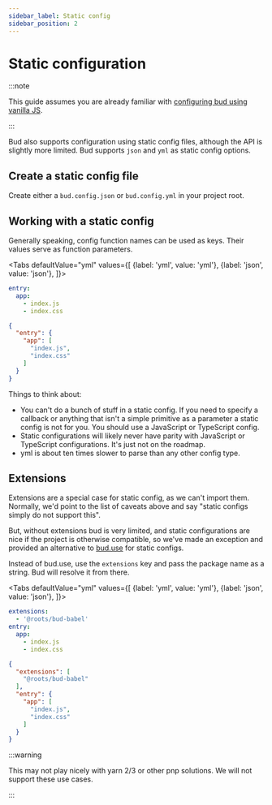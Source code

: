 ```yaml
---
sidebar_label: Static config
sidebar_position: 2
---
```



# Static configuration

:::note

This guide assumes you are already familiar with [configuring bud using vanilla JS](/guide/getting-started/config).

:::

Bud also supports configuration using static config files, although the API is slightly more limited. Bud supports `json` and `yml` as static config options.

## Create a static config file

Create either a `bud.config.json` or `bud.config.yml` in your project root.

## Working with a static config

Generally speaking, config function names can be used as keys. Their values serve as function parameters.

<Tabs
  defaultValue="yml"
  values={[
    {label: 'yml', value: 'yml'},
    {label: 'json', value: 'json'},
  ]}>
  <TabItem value="yml">

  ```yml title="bud.config.yml"
  entry:
    app: 
      - index.js
      - index.css
  ```

  </TabItem>
  <TabItem value="json">

  ```json title="bud.config.json"
  {
    "entry": {
      "app": [
        "index.js",
        "index.css"
      ]
    }
  }
  ```
  </TabItem>
</Tabs>

Things to think about:

- You can't do a bunch of stuff in a static config. If you need to specify a callback or anything that isn't a simple primitive as a parameter a static config is not for you. You should use a JavaScript or TypeScript config.
- Static configurations will likely never have parity with JavaScript or TypeScript configurations. It's just not on the roadmap.
- yml is about ten times slower to parse than any other config type.

## Extensions

Extensions are a special case for static config, as we can't import them. Normally, we'd point to the list of caveats above and say "static configs simply do not support this". 

But, without extensions bud is very limited, and static configurations are nice if the project is otherwise compatible, so we've made an exception and provided an alternative to [bud.use](/docs/bud.use) for static configs.

Instead of bud.use, use the `extensions` key and pass the package name as a string. Bud will resolve it from there.

<Tabs
  defaultValue="yml"
  values={[
    {label: 'yml', value: 'yml'},
    {label: 'json', value: 'json'},
  ]}>
  <TabItem value="yml">

  ```yml title="bud.config.yml"
  extensions:
    - '@roots/bud-babel'
  entry:
    app: 
      - index.js
      - index.css
  ```

  </TabItem>
  <TabItem value="json">

  ```json title="bud.config.json"
  {
    "extensions": [
      "@roots/bud-babel"
    ],
    "entry": {
      "app": [
        "index.js",
        "index.css"
      ]
    }
  }
  ```
  </TabItem>
</Tabs>

:::warning

This may not play nicely with yarn 2/3 or other pnp solutions. We will not support these use cases.

:::